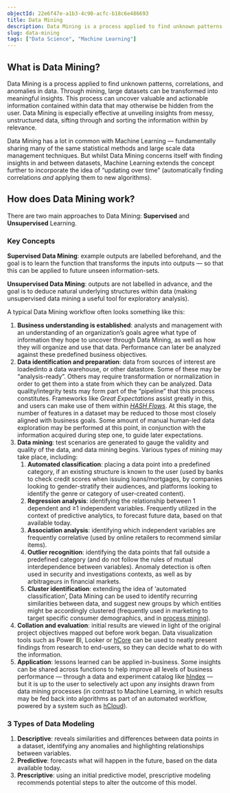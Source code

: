 ```yaml
---
objectId: 22e6f47e-a1b3-4c90-acfc-b18c6e486693
title: Data Mining
description: Data Mining is a process applied to find unknown patterns, correlations, and anomalies in data. Through mining, meaningful insights can be extracted from data.
slug: data-mining
tags: ["Data Science", "Machine Learning"]
---
```


## What is Data Mining?

Data Mining is a process applied to find unknown patterns, correlations, and anomalies in data. Through mining, large datasets can be transformed into meaningful insights. This process can uncover valuable and actionable information contained within data that may otherwise be hidden from the user. Data Mining is especially effective at unveiling insights from messy, unstructured data, sifting through and sorting the information within by relevance.

Data Mining has a lot in common with Machine Learning — fundamentally sharing many of the same statistical methods and large scale data management techniques. But whilst Data Mining concerns itself with finding insights in and between datasets, Machine Learning extends the concept further to incorporate the idea of “updating over time” (automatically finding correlations _and_ applying them to new algorithms).

## How does Data Mining work?

There are two main approaches to Data Mining: **Supervised** and **Unsupervised** Learning.

<KeyConcepts>

### Key Concepts

**Supervised Data Mining**: example outputs are labelled beforehand, and the goal is to learn the function that transforms the inputs into outputs — so that this can be applied to future unseen information-sets.

**Unsupervised Data Mining**: outputs are not labelled in advance, and the goal is to deduce natural underlying structures within data (making unsupervised data mining a useful tool for exploratory analysis).

</KeyConcepts>

A typical Data Mining workflow often looks something like this:

1. **Business understanding is established**: analysts and management with an understanding of an organization’s goals agree what type of information they hope to uncover through Data Mining, as well as how they will organize and use that data. Performance can later be analyzed against these predefined business objectives.
1. **Data identification and preparation**: data from sources of interest are loadedinto a data warehouse, or other datastore. Some of these may be “analysis-ready”. Others may require transformation or normalization in order to get them into a state from which they can be analyzed. Data quality/integrity tests may form part of the “pipeline” that this process constitutes. Frameworks like _Great Expectations_ assist greatly in this, and users can make use of them within _[HASH Flows](/platform/core#flows)_. At this stage, the number of features in a dataset may be reduced to those most closely aligned with business goals. Some amount of manual human-led data exploration may be performed at this point, in conjunction with the information acquired during step one, to guide later expectations.
1. **Data mining**: test scenarios are generated to gauge the validity and quality of the data, and data mining begins. Various types of mining may take place, including:
   1. **Automated classification**: placing a data point into a predefined category, if an existing structure is known to the user (used by banks to check credit scores when issuing loans/mortgages, by companies looking to gender-stratify their audiences, and platforms looking to identify the genre or category of user-created content).
   1. **Regression analysis**: identifying the relationship between 1 dependent and ≥1 independent variables. Frequently utilized in the context of predictive analytics, to forecast future data, based on that available today.
   1. **Association analysis**: identifying which independent variables are frequently correlative (used by online retailers to recommend similar items).
   1. **Outlier recognition**: identifying the data points that fall outside a predefined category (and do not follow the rules of mutual interdependence between variables). Anomaly detection is often used in security and investigations contexts, as well as by arbitrageurs in financial markets.
   1. **Cluster identification**: extending the idea of ‘automated classification’, Data Mining can be used to identify recurring similarities between data, and suggest new groups by which entities might be accordingly clustered (frequently used in marketing to target specific consumer demographics, and in [process mining](/glossary/process-mining)).
1. **Collation and evaluation**: initial results are viewed in light of the original project objectives mapped out before work began. Data visualization tools such as Power BI, Looker or [hCore](/platform/core) can be used to neatly present findings from research to end-users, so they can decide what to do with the information.
1. **Application**: lessons learned can be applied in-business. Some insights can be shared across functions to help improve all levels of business performance — through a data and experiment catalog like [hIndex](/platform/index) — but it is up to the user to selectively act upon any insights drawn from data mining processes (in contrast to Machine Learning, in which results may be fed back into algorithms as part of an automated workflow, powered by a system such as [hCloud](/platform/cloud)).

<KeyConcepts>

### 3 Types of Data Modeling

1. **Descriptive**: reveals similarities and differences between data points in a dataset, identifying any anomalies and highlighting relationships between variables.
1. **Predictive**: forecasts what will happen in the future, based on the data available today.
1. **Prescriptive**: using an initial predictive model, prescriptive modeling recommends potential steps to alter the outcome of this model.

</KeyConcepts>
